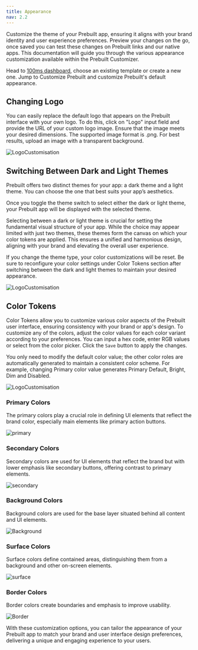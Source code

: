 ```yaml
---
title: Appearance
nav: 2.2
---
```


Customize the theme of your Prebuilt app, ensuring it aligns with your brand identity and user experience preferences. Preview your changes on the go, once saved you can test these changes on Prebuilt links and our native apps. This documentation will guide you through the various appearance customization available within the Prebuilt Customizer.

Head to [100ms dashboard](https://dashboard.100ms.live/dashboard), choose an existing template or create a new one. Jump to Customize Prebuilt and customize Prebuilt's default appearance. 

## Changing Logo

You can easily replace the default logo that appears on the Prebuilt interface with your own logo. To do this, click on "Logo" input field and provide the URL of your custom logo image. Ensure that the image meets your desired dimensions. The supported image format is .png. For best results, upload an image with a transparent background.


<div style={{textAlign: 'center'}}>
   
![LogoCustomisation](/docs/v2/LogoCustomisation.gif)    
</div>

## Switching Between Dark and Light Themes

Prebuilt offers two distinct themes for your app: a dark theme and a light theme. You can choose the one that best suits your app’s aesthetics.

Once you toggle the theme switch to select either the dark or light theme, your Prebuilt app will be displayed with the selected theme.

Selecting between a dark or light theme is crucial for setting the fundamental visual structure of your app. While the choice may appear limited with just two themes, these themes form the canvas on which your color tokens are applied. This ensures a unified and harmonious design, aligning with your brand and elevating the overall user experience.

<Note title="Switching themes">
If you change the theme type, your color customizations will be reset. Be sure to reconfigure your color settings under Color Tokens section after switching between the dark and light themes to maintain your desired appearance.
</Note>

<div style={{textAlign: 'center'}}>
   
![LogoCustomisation](/docs/v2/DarkLightTheme.gif)    
</div>

## Color Tokens

Color Tokens allow you to customize various color aspects of the Prebuilt user interface, ensuring consistency with your brand or app's design. To customize any of the colors, adjust the color values for each color variant according to your preferences. You can input a hex code, enter RGB values or select from the color picker. Click the `Save` button to apply the changes. 

<Note title ="Modifying color tokens">
You only need to modify the default color value; the other color roles are automatically generated to maintain a consistent color scheme. For example, changing Primary color value generates Primary Default, Bright, Dim and Disabled.
</Note>

<div style={{textAlign: 'center'}}>
   
![LogoCustomisation](/docs/v2/ColorTokens.gif)    
</div>

### Primary Colors

The primary colors play a crucial role in defining UI elements that reflect the brand color, especially main elements like primary action buttons.

![primary](/docs/v2/primary.png) 

### Secondary Colors

Secondary colors are used for UI elements that reflect the brand but with lower emphasis like secondary buttons, offering contrast to primary elements.

![secondary](/docs/v2/secondary.png) 

### Background Colors

Background colors are used for the base layer situated behind all content and UI elements.

![Background](/docs/v2/Background.png) 

### Surface Colors

Surface colors define contained areas, distinguishing them from a background and other on-screen elements.

![surface](/docs/v2/surface.png) 

### Border Colors

Border colors create boundaries and emphasis to improve usability.

![Border](/docs/v2/Border.png) 


With these customization options, you can tailor the appearance of your Prebuilt app to match your brand and user interface design preferences, delivering a unique and engaging experience to your users.
